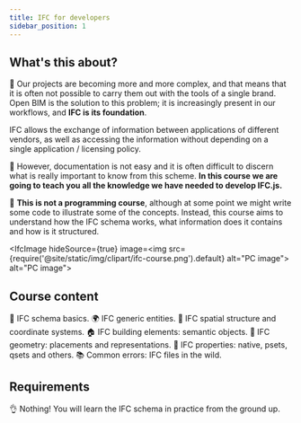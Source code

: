 ```yaml
---
title: IFC for developers
sidebar_position: 1
---
```



## What's this about?

🐞 Our projects are becoming more and more complex, and that means that it is often not possible to carry them out with the tools of a single brand. Open BIM is the solution to this problem; it is increasingly present in our workflows, and **IFC is its foundation**.

<IfcCard>
	IFC allows the exchange of information between applications of different vendors, as well as accessing the information without depending on a single application / licensing policy.
</IfcCard>

🌈 However, documentation is not easy and it is often difficult to discern what is really important to know from this scheme. **In this course we are going to teach you all the knowledge we have needed to develop IFC.js.**

🌟 **This is not a programming course**, although at some point we might write some code to illustrate some of the concepts. Instead, this course aims to understand how the IFC schema works, what information does it contains and how is it structured.


<IfcImage hideSource={true} image=<img src={require('@site/static/img/clipart/ifc-course.png').default} alt="PC image"></img>
   alt="PC image"></IfcImage>


## Course content

<IfcCard>
🌱 IFC schema basics.
</IfcCard>

<IfcCard>
🌍 IFC generic entities.
</IfcCard>

<IfcCard>
🌳 IFC spatial structure and coordinate systems.
</IfcCard>

<IfcCard>
🏠 IFC building elements: semantic objects.
</IfcCard>

<IfcCard>
🧵 IFC geometry: placements and representations.
</IfcCard>

<IfcCard>
📃 IFC properties: native, psets, qsets and others.
</IfcCard>

<IfcCard>
📚 Common errors: IFC files in the wild.
</IfcCard>

## Requirements

👌 Nothing! You will learn the IFC schema in practice from the ground up.



